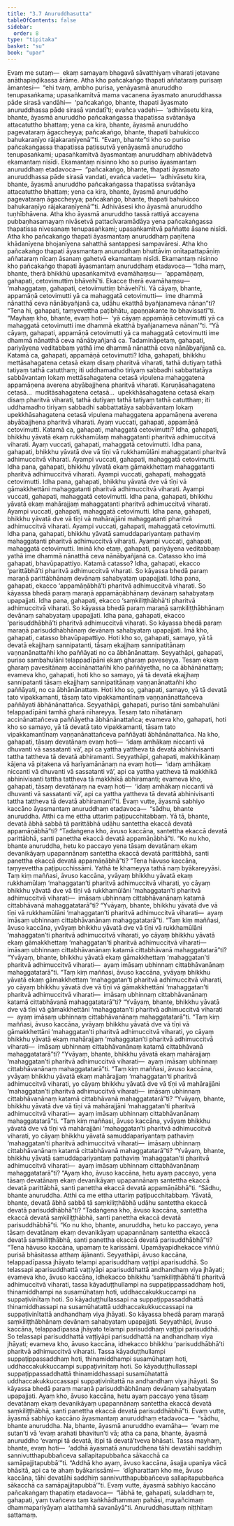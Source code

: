 ```yaml
---
title: "3.7 Anuruddhasutta"
tableOfContents: false
sidebar:
  order: 8
type: "tipitaka"
basket: "su"
book: "upar"
---
```



<DynamicBreadcrumb />

<Division number="229" book="upar" bookNo="11" page="184">

<Paragraph number="614" book="upar">
Evaṃ me sutaṃ—  ekaṃ samayaṃ bhagavā sāvatthiyaṃ viharati jetavane anāthapiṇḍikassa ārāme. Atha kho pañcakaṅgo thapati aññataraṃ purisaṃ āmantesi—  “ehi tvaṃ, ambho purisa, yenāyasmā anuruddho tenupasaṅkama; upasaṅkamitvā mama vacanena āyasmato anuruddhassa pāde sirasā vandāhi—  ‘pañcakaṅgo, bhante, thapati āyasmato anuruddhassa pāde sirasā vandatī’ti; evañca vadehi—  ‘adhivāsetu kira, bhante, āyasmā anuruddho pañcakaṅgassa thapatissa svātanāya attacatuttho bhattaṃ; yena ca kira, bhante, āyasmā anuruddho pagevataraṃ āgaccheyya; pañcakaṅgo, bhante, thapati bahukicco bahukaraṇīyo rājakaraṇīyenā’”ti. “Evaṃ, bhante”ti kho so puriso pañcakaṅgassa thapatissa paṭissutvā yenāyasmā anuruddho tenupasaṅkami; upasaṅkamitvā āyasmantaṃ anuruddhaṃ abhivādetvā ekamantaṃ nisīdi. Ekamantaṃ nisinno kho so puriso āyasmantaṃ anuruddhaṃ etadavoca—  “pañcakaṅgo, bhante, thapati āyasmato anuruddhassa pāde sirasā vandati, evañca vadeti—  ‘adhivāsetu kira, bhante, āyasmā anuruddho pañcakaṅgassa thapatissa svātanāya attacatuttho bhattaṃ; yena ca kira, bhante, āyasmā anuruddho pagevataraṃ āgaccheyya; pañcakaṅgo, bhante, thapati bahukicco bahukaraṇīyo rājakaraṇīyenā’”ti. Adhivāsesi kho āyasmā anuruddho tuṇhībhāvena.
</Paragraph>

</Division>
<Division number="230" book="upar" bookNo="11" page="185">

<Paragraph number="615" book="upar">
Atha kho āyasmā anuruddho tassā rattiyā accayena pubbaṇhasamayaṃ nivāsetvā pattacīvaramādāya yena pañcakaṅgassa thapatissa nivesanaṃ tenupasaṅkami; upasaṅkamitvā paññatte āsane nisīdi. Atha kho pañcakaṅgo thapati āyasmantaṃ anuruddhaṃ paṇītena khādanīyena bhojanīyena sahatthā santappesi sampavāresi. Atha kho pañcakaṅgo thapati āyasmantaṃ anuruddhaṃ bhuttāviṃ onītapattapāṇiṃ aññataraṃ nīcaṃ āsanaṃ gahetvā ekamantaṃ nisīdi. Ekamantaṃ nisinno kho pañcakaṅgo thapati āyasmantaṃ anuruddhaṃ etadavoca—
</Paragraph>

<Paragraph number="616" book="upar">
“Idha maṃ, bhante, therā bhikkhū upasaṅkamitvā evamāhaṃsu—  ‘appamāṇaṃ, gahapati, cetovimuttiṃ bhāvehī’ti. Ekacce therā evamāhaṃsu—  ‘mahaggataṃ, gahapati, cetovimuttiṃ bhāvehī’ti. Yā cāyaṃ, bhante, appamāṇā cetovimutti yā ca mahaggatā cetovimutti—  ime dhammā nānatthā ceva nānābyañjanā ca, udāhu ekatthā byañjanameva nānan”ti? “Tena hi, gahapati, taṃyevettha paṭibhātu, apaṇṇakante ito bhavissatī”ti. “Mayhaṃ kho, bhante, evaṃ hoti—  ‘yā cāyaṃ appamāṇā cetovimutti yā ca mahaggatā cetovimutti ime dhammā ekatthā byañjanameva nānan’”ti. “Yā cāyaṃ, gahapati, appamāṇā cetovimutti yā ca mahaggatā cetovimutti ime dhammā nānatthā ceva nānābyañjanā ca. Tadamināpetaṃ, gahapati, pariyāyena veditabbaṃ yathā ime dhammā nānatthā ceva nānābyañjanā ca.
</Paragraph>

<Paragraph number="617" book="upar">
Katamā ca, gahapati, appamāṇā cetovimutti? Idha, gahapati, bhikkhu mettāsahagatena cetasā ekaṃ disaṃ pharitvā viharati, tathā dutiyaṃ tathā tatiyaṃ tathā catutthaṃ; iti uddhamadho tiriyaṃ sabbadhi sabbattatāya sabbāvantaṃ lokaṃ mettāsahagatena cetasā vipulena mahaggatena appamāṇena averena abyābajjhena pharitvā viharati. Karuṇāsahagatena cetasā…  muditāsahagatena cetasā…  upekkhāsahagatena cetasā ekaṃ disaṃ pharitvā viharati, tathā dutiyaṃ tathā tatiyaṃ tathā catutthaṃ; iti uddhamadho tiriyaṃ sabbadhi sabbattatāya sabbāvantaṃ lokaṃ upekkhāsahagatena cetasā vipulena mahaggatena appamāṇena averena abyābajjhena pharitvā viharati. Ayaṃ vuccati, gahapati, appamāṇā cetovimutti.
</Paragraph>

</Division>
<Division number="231" book="upar" bookNo="11" page="186">

<Paragraph number="618" book="upar">
Katamā ca, gahapati, mahaggatā cetovimutti? Idha, gahapati, bhikkhu yāvatā ekaṃ rukkhamūlaṃ mahaggatanti pharitvā adhimuccitvā viharati. Ayaṃ vuccati, gahapati, mahaggatā cetovimutti. Idha pana, gahapati, bhikkhu yāvatā dve vā tīṇi vā rukkhamūlāni mahaggatanti pharitvā adhimuccitvā viharati. Ayampi vuccati, gahapati, mahaggatā cetovimutti. Idha pana, gahapati, bhikkhu yāvatā ekaṃ gāmakkhettaṃ mahaggatanti pharitvā adhimuccitvā viharati. Ayampi vuccati, gahapati, mahaggatā cetovimutti. Idha pana, gahapati, bhikkhu yāvatā dve vā tīṇi vā gāmakkhettāni mahaggatanti pharitvā adhimuccitvā viharati. Ayampi vuccati, gahapati, mahaggatā cetovimutti. Idha pana, gahapati, bhikkhu yāvatā ekaṃ mahārajjaṃ mahaggatanti pharitvā adhimuccitvā viharati. Ayampi vuccati, gahapati, mahaggatā cetovimutti. Idha pana, gahapati, bhikkhu yāvatā dve vā tīṇi vā mahārajjāni mahaggatanti pharitvā adhimuccitvā viharati. Ayampi vuccati, gahapati, mahaggatā cetovimutti. Idha pana, gahapati, bhikkhu yāvatā samuddapariyantaṃ pathaviṃ mahaggatanti pharitvā adhimuccitvā viharati. Ayampi vuccati, gahapati, mahaggatā cetovimutti. Iminā kho etaṃ, gahapati, pariyāyena veditabbaṃ yathā ime dhammā nānatthā ceva nānābyañjanā ca.
</Paragraph>

</Division>
<Division number="232" book="upar" bookNo="11" page="186">

<Paragraph number="619" book="upar">
Catasso kho imā gahapati, bhavūpapattiyo. Katamā catasso? Idha, gahapati, ekacco ‘parittābhā’ti pharitvā adhimuccitvā viharati. So kāyassa bhedā paraṃ maraṇā parittābhānaṃ devānaṃ sahabyataṃ upapajjati. Idha pana, gahapati, ekacco ‘appamāṇābhā’ti pharitvā adhimuccitvā viharati. So kāyassa bhedā paraṃ maraṇā appamāṇābhānaṃ devānaṃ sahabyataṃ upapajjati. Idha pana, gahapati, ekacco ‘saṃkiliṭṭhābhā’ti pharitvā adhimuccitvā viharati. So kāyassa bhedā paraṃ maraṇā saṃkiliṭṭhābhānaṃ devānaṃ sahabyataṃ upapajjati. Idha pana, gahapati, ekacco ‘parisuddhābhā’ti pharitvā adhimuccitvā viharati. So kāyassa bhedā paraṃ maraṇā parisuddhābhānaṃ devānaṃ sahabyataṃ upapajjati. Imā kho, gahapati, catasso bhavūpapattiyo.
</Paragraph>

<Paragraph number="620" book="upar">
Hoti kho so, gahapati, samayo, yā tā devatā ekajjhaṃ sannipatanti, tāsaṃ ekajjhaṃ sannipatitānaṃ vaṇṇanānattañhi kho paññāyati no ca ābhānānattaṃ. Seyyathāpi, gahapati, puriso sambahulāni telappadīpāni ekaṃ gharaṃ paveseyya. Tesaṃ ekaṃ gharaṃ pavesitānaṃ accinānattañhi kho paññāyetha, no ca ābhānānattaṃ; evameva kho, gahapati, hoti kho so samayo, yā tā devatā ekajjhaṃ sannipatanti tāsaṃ ekajjhaṃ sannipatitānaṃ vaṇṇanānattañhi kho paññāyati, no ca ābhānānattaṃ.
</Paragraph>

<Paragraph number="621" book="upar">
Hoti kho so, gahapati, samayo, yā tā devatā tato vipakkamanti, tāsaṃ tato vipakkamantīnaṃ vaṇṇanānattañceva paññāyati ābhānānattañca. Seyyathāpi, gahapati, puriso tāni sambahulāni telappadīpāni tamhā gharā nīhareyya. Tesaṃ tato nīhatānaṃ accinānattañceva paññāyetha ābhānānattañca; evameva kho, gahapati, hoti kho so samayo, yā tā devatā tato vipakkamanti, tāsaṃ tato vipakkamantīnaṃ vaṇṇanānattañceva paññāyati ābhānānattañca.
</Paragraph>

<Paragraph number="622" book="upar">
Na kho, gahapati, tāsaṃ devatānaṃ evaṃ hoti—  ‘idaṃ amhākaṃ niccanti vā dhuvanti vā sassatanti vā’, api ca yattha yattheva tā devatā abhinivisanti tattha tattheva tā devatā abhiramanti. Seyyathāpi, gahapati, makkhikānaṃ kājena vā piṭakena vā harīyamānānaṃ na evaṃ hoti—  ‘idaṃ amhākaṃ niccanti vā dhuvanti vā sassatanti vā’, api ca yattha yattheva tā makkhikā abhinivisanti tattha tattheva tā makkhikā abhiramanti; evameva kho, gahapati, tāsaṃ devatānaṃ na evaṃ hoti—  ‘idaṃ amhākaṃ niccanti vā dhuvanti vā sassatanti vā’, api ca yattha yattheva tā devatā abhinivisanti tattha tattheva tā devatā abhiramantī”ti.
</Paragraph>

</Division>
<Division number="233" book="upar" bookNo="11" page="187">

<Paragraph number="623" book="upar">
Evaṃ vutte, āyasmā sabhiyo kaccāno āyasmantaṃ anuruddhaṃ etadavoca—  “sādhu, bhante anuruddha. Atthi ca me ettha uttariṃ paṭipucchitabbaṃ. Yā tā, bhante, devatā ābhā sabbā tā parittābhā udāhu santettha ekaccā devatā appamāṇābhā”ti? “Tadaṅgena kho, āvuso kaccāna, santettha ekaccā devatā parittābhā, santi panettha ekaccā devatā appamāṇābhā”ti. “Ko nu kho, bhante anuruddha, hetu ko paccayo yena tāsaṃ devatānaṃ ekaṃ devanikāyaṃ upapannānaṃ santettha ekaccā devatā parittābhā, santi panettha ekaccā devatā appamāṇābhā”ti?
</Paragraph>

<Paragraph number="624" book="upar">
“Tena hāvuso kaccāna, taṃyevettha paṭipucchissāmi. Yathā te khameyya tathā naṃ byākareyyāsi. Taṃ kiṃ maññasi, āvuso kaccāna, yvāyaṃ bhikkhu yāvatā ekaṃ rukkhamūlaṃ ‘mahaggatan’ti pharitvā adhimuccitvā viharati, yo cāyaṃ bhikkhu yāvatā dve vā tīṇi vā rukkhamūlāni ‘mahaggatan’ti pharitvā adhimuccitvā viharati—  imāsaṃ ubhinnaṃ cittabhāvanānaṃ katamā cittabhāvanā mahaggatatarā”ti? “Yvāyaṃ, bhante, bhikkhu yāvatā dve vā tīṇi vā rukkhamūlāni ‘mahaggatan’ti pharitvā adhimuccitvā viharati—  ayaṃ imāsaṃ ubhinnaṃ cittabhāvanānaṃ mahaggatatarā”ti.
</Paragraph>

<Paragraph number="625" book="upar">
“Taṃ kiṃ maññasi, āvuso kaccāna, yvāyaṃ bhikkhu yāvatā dve vā tīṇi vā rukkhamūlāni ‘mahaggatan’ti pharitvā adhimuccitvā viharati, yo cāyaṃ bhikkhu yāvatā ekaṃ gāmakkhettaṃ ‘mahaggatan’ti pharitvā adhimuccitvā viharati—  imāsaṃ ubhinnaṃ cittabhāvanānaṃ katamā cittabhāvanā mahaggatatarā”ti? “Yvāyaṃ, bhante, bhikkhu yāvatā ekaṃ gāmakkhettaṃ ‘mahaggatan’ti pharitvā adhimuccitvā viharati—  ayaṃ imāsaṃ ubhinnaṃ cittabhāvanānaṃ mahaggatatarā”ti.
</Paragraph>

<Paragraph number="626" book="upar">
“Taṃ kiṃ maññasi, āvuso kaccāna, yvāyaṃ bhikkhu yāvatā ekaṃ gāmakkhettaṃ ‘mahaggatan’ti pharitvā adhimuccitvā viharati, yo cāyaṃ bhikkhu yāvatā dve vā tīṇi vā gāmakkhettāni ‘mahaggatan’ti pharitvā adhimuccitvā viharati—  imāsaṃ ubhinnaṃ cittabhāvanānaṃ katamā cittabhāvanā mahaggatatarā”ti? “Yvāyaṃ, bhante, bhikkhu yāvatā dve vā tīṇi vā gāmakkhettāni ‘mahaggatan’ti pharitvā adhimuccitvā viharati—  ayaṃ imāsaṃ ubhinnaṃ cittabhāvanānaṃ mahaggatatarā”ti.
</Paragraph>

<Paragraph number="627" book="upar">
“Taṃ kiṃ maññasi, āvuso kaccāna, yvāyaṃ bhikkhu yāvatā dve vā tīṇi vā gāmakkhettāni ‘mahaggatan’ti pharitvā adhimuccitvā viharati, yo cāyaṃ bhikkhu yāvatā ekaṃ mahārajjaṃ ‘mahaggatan’ti pharitvā adhimuccitvā viharati—  imāsaṃ ubhinnaṃ cittabhāvanānaṃ katamā cittabhāvanā mahaggatatarā”ti? “Yvāyaṃ, bhante, bhikkhu yāvatā ekaṃ mahārajjaṃ ‘mahaggatan’ti pharitvā adhimuccitvā viharati—  ayaṃ imāsaṃ ubhinnaṃ cittabhāvanānaṃ mahaggatatarā”ti.
</Paragraph>

<Paragraph number="628" book="upar">
“Taṃ kiṃ maññasi, āvuso kaccāna, yvāyaṃ bhikkhu yāvatā ekaṃ mahārajjaṃ ‘mahaggatan’ti pharitvā adhimuccitvā viharati, yo cāyaṃ bhikkhu yāvatā dve vā tīṇi vā mahārajjāni ‘mahaggatan’ti pharitvā adhimuccitvā viharati—  imāsaṃ ubhinnaṃ cittabhāvanānaṃ katamā cittabhāvanā mahaggatatarā”ti? “Yvāyaṃ, bhante, bhikkhu yāvatā dve vā tīṇi vā mahārajjāni ‘mahaggatan’ti pharitvā adhimuccitvā viharati—  ayaṃ imāsaṃ ubhinnaṃ cittabhāvanānaṃ mahaggatatarā”ti.
</Paragraph>

<Paragraph number="629" book="upar">
“Taṃ kiṃ maññasi, āvuso kaccāna, yvāyaṃ bhikkhu yāvatā dve vā tīṇi vā mahārajjāni ‘mahaggatan’ti pharitvā adhimuccitvā viharati, yo cāyaṃ bhikkhu yāvatā samuddapariyantaṃ pathaviṃ ‘mahaggatan’ti pharitvā adhimuccitvā viharati—  imāsaṃ ubhinnaṃ cittabhāvanānaṃ katamā cittabhāvanā mahaggatatarā”ti? “Yvāyaṃ, bhante, bhikkhu yāvatā samuddapariyantaṃ pathaviṃ ‘mahaggatan’ti pharitvā adhimuccitvā viharati—  ayaṃ imāsaṃ ubhinnaṃ cittabhāvanānaṃ mahaggatatarā”ti? “Ayaṃ kho, āvuso kaccāna, hetu ayaṃ paccayo, yena tāsaṃ devatānaṃ ekaṃ devanikāyaṃ upapannānaṃ santettha ekaccā devatā parittābhā, santi panettha ekaccā devatā appamāṇābhā”ti.
</Paragraph>

</Division>
<Division number="234" book="upar" bookNo="11" page="189">

<Paragraph number="630" book="upar">
“Sādhu, bhante anuruddha. Atthi ca me ettha uttariṃ paṭipucchitabbaṃ. Yāvatā, bhante, devatā ābhā sabbā tā saṃkiliṭṭhābhā udāhu santettha ekaccā devatā parisuddhābhā”ti? “Tadaṅgena kho, āvuso kaccāna, santettha ekaccā devatā saṃkiliṭṭhābhā, santi panettha ekaccā devatā parisuddhābhā”ti. “Ko nu kho, bhante, anuruddha, hetu ko paccayo, yena tāsaṃ devatānaṃ ekaṃ devanikāyaṃ upapannānaṃ santettha ekaccā devatā saṃkiliṭṭhābhā, santi panettha ekaccā devatā parisuddhābhā”ti?
</Paragraph>

<Paragraph number="631" book="upar">
“Tena hāvuso kaccāna, upamaṃ te karissāmi. Upamāyapidhekacce viññū purisā bhāsitassa atthaṃ ājānanti. Seyyathāpi, āvuso kaccāna, telappadīpassa jhāyato telampi aparisuddhaṃ vaṭṭipi aparisuddhā. So telassapi aparisuddhattā vaṭṭiyāpi aparisuddhattā andhandhaṃ viya jhāyati; evameva kho, āvuso kaccāna, idhekacco bhikkhu ‘saṃkiliṭṭhābhā’ti pharitvā adhimuccitvā viharati, tassa kāyaduṭṭhullampi na suppaṭippassaddhaṃ hoti, thinamiddhampi na susamūhataṃ hoti, uddhaccakukkuccampi na suppaṭivinītaṃ hoti. So kāyaduṭṭhullassapi na suppaṭippassaddhattā thinamiddhassapi na susamūhatattā uddhaccakukkuccassapi na suppaṭivinītattā andhandhaṃ viya jhāyati. So kāyassa bhedā paraṃ maraṇā saṃkiliṭṭhābhānaṃ devānaṃ sahabyataṃ upapajjati. Seyyathāpi, āvuso kaccāna, telappadīpassa jhāyato telampi parisuddhaṃ vaṭṭipi parisuddhā. So telassapi parisuddhattā vaṭṭiyāpi parisuddhattā na andhandhaṃ viya jhāyati; evameva kho, āvuso kaccāna, idhekacco bhikkhu ‘parisuddhābhā’ti pharitvā adhimuccitvā viharati. Tassa kāyaduṭṭhullampi suppaṭippassaddhaṃ hoti, thinamiddhampi susamūhataṃ hoti, uddhaccakukkuccampi suppaṭivinītaṃ hoti. So kāyaduṭṭhullassapi suppaṭippassaddhattā thinamiddhassapi susamūhatattā uddhaccakukkuccassapi suppaṭivinītattā na andhandhaṃ viya jhāyati. So kāyassa bhedā paraṃ maraṇā parisuddhābhānaṃ devānaṃ sahabyataṃ upapajjati. Ayaṃ kho, āvuso kaccāna, hetu ayaṃ paccayo yena tāsaṃ devatānaṃ ekaṃ devanikāyaṃ upapannānaṃ santettha ekaccā devatā saṃkiliṭṭhābhā, santi panettha ekaccā devatā parisuddhābhā”ti.
</Paragraph>

</Division>
<Division number="235" book="upar" bookNo="11" page="190">

<Paragraph number="632" book="upar">
Evaṃ vutte, āyasmā sabhiyo kaccāno āyasmantaṃ anuruddhaṃ etadavoca—  “sādhu, bhante anuruddha. Na, bhante, āyasmā anuruddho evamāha—  ‘evaṃ me sutan’ti vā ‘evaṃ arahati bhavitun’ti vā; atha ca pana, bhante, āyasmā anuruddho ‘evampi tā devatā, itipi tā devatā’tveva bhāsati. Tassa mayhaṃ, bhante, evaṃ hoti—  ‘addhā āyasmatā anuruddhena tāhi devatāhi saddhiṃ sannivutthapubbañceva sallapitapubbañca sākacchā ca samāpajjitapubbā’”ti. “Addhā kho ayaṃ, āvuso kaccāna, āsajja upanīya vācā bhāsitā, api ca te ahaṃ byākarissāmi—  ‘dīgharattaṃ kho me, āvuso kaccāna, tāhi devatāhi saddhiṃ sannivutthapubbañceva sallapitapubbañca sākacchā ca samāpajjitapubbā’”ti.
</Paragraph>

<Paragraph number="633" book="upar">
Evaṃ vutte, āyasmā sabhiyo kaccāno pañcakaṅgaṃ thapatiṃ etadavoca—  “lābhā te, gahapati, suladdhaṃ te, gahapati, yaṃ tvañceva taṃ kaṅkhādhammaṃ pahāsi, mayañcimaṃ dhammapariyāyaṃ alatthamhā savanāyā”ti.

</Paragraph>
</Division>

<Paragraph number="634" type="center" book="upar">
Anuruddhasuttaṃ niṭṭhitaṃ sattamaṃ.
</Paragraph>